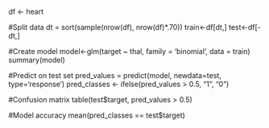 
df <- heart

#Split data
dt = sort(sample(nrow(df), nrow(df)*.70))
train<-df[dt,]
test<-df[-dt,]

#Create model
model<-glm(target ~ thal, family = 'binomial', data = train)
summary(model)

#Predict on test set
pred_values = predict(model, newdata=test, type='response')
pred_classes <- ifelse(pred_values > 0.5, "1", "0")

#Confusion matrix
table(test$target, pred_values > 0.5)

#Model accuracy
mean(pred_classes == test$target)